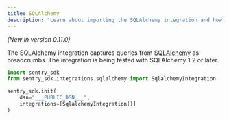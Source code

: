```yaml
---
title: SQLAlchemy
description: "Learn about importing the SQLAlchemy integration and how it captures queries from SQLAlchemy as breadcrumbs."
---
```


<!-- NOTE: Due to being in common, redirects are in vercel.json -->

_(New in version 0.11.0)_

The SQLAlchemy integration captures queries from
[SQLAlchemy](https://www.sqlalchemy.org/) as breadcrumbs. The integration is
being tested with SQLAlchemy 1.2 or later.

```python
import sentry_sdk
from sentry_sdk.integrations.sqlalchemy import SqlalchemyIntegration

sentry_sdk.init(
    dsn="___PUBLIC_DSN___",
    integrations=[SqlalchemyIntegration()]
)
```

<!-- TODO-ADD-VERIFICATION-EXAMPLE -->
